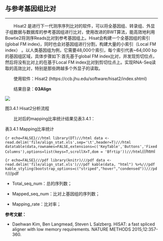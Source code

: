 ## 与参考基因组比对

***

&emsp;&emsp;Hisat2 是进行下一代测序序列比对的软件，可以将全基因组、转录组、外显子组数据与数据库的参考基因组进行比对，使用改进的BWT算法，能高效地利用Bowtie2将测序Reads比对到参考基因组上。Hisat会构建一个全基因组的索引(global FM index)，同时也会对基因组进行分割，构建大量的小索引（Local FM index） 。以人类基因组为例，它需要48,000个索引，每个索引代表~64,000 bp的基因组区域，具体步骤如下:首先基于global FM index比对，并发现剪切位点，然后将没有比对上的在基于Local FM index比对到剪切位点上。实现RNA-Seq读取的高效比对，特别是那些跨越多个外显子的读取。

&emsp;&emsp;使用软件：Hisat2 (https://ccb.jhu.edu/software/hisat2/index.shtml)

&emsp;&emsp;结果目录：**03Align**

<img class="normal5" src='src/hisat2.png'>

<p class="mark">图3.4.1 Hisat2分析流程</p>

&emsp;&emsp;比对后的mapping比率统计结果见表3.4.1：

<p class="mark">表3.4.1 Mapping比率统计</p>

```{r echo=FALSE}///html
library(DT)///html
data <- read.delim('file/align_stat.xls',sep='\t',header=T)///html
datatable(data,rownames=FALSE,extensions=c('KeyTable','Buttons','FixedColumns'),options=list(keys=T,scrollX=T,dom = 'Bfrtip'))///html
```///html

```{r echo=FALSE}///pdf
library(knitr)///pdf
data <- read.delim('file/align_stat.xls')///pdf
kable(data, "html") %>%///pdf
kable_styling(bootstrap_options=c("striped","hover","condensed"))///pdf
```///pdf

- Total_seq_num：总的序列数；

- Mapped_seq_num：比对上基因组的序列数；

- Mapping_rate：比对率；

**参考文献：**

- Daehwan Kim,	Ben Langmead, Steven L Salzberg. HISAT: a fast spliced aligner with low memory requirements. NATURE METHODS 2015;12:357-360.




